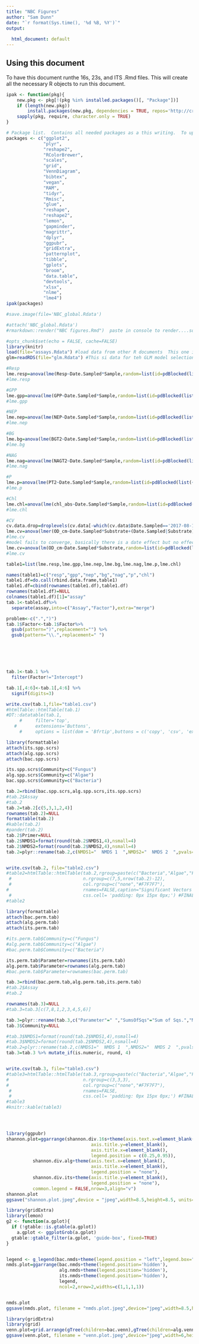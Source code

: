 ```yaml
---
title: "NBC Figures"
author: "Sam Dunn"
date: "`r format(Sys.time(), '%d %B, %Y')`"
output:
  
  html_document: default
---
```


## Using this document
To have this document runthe 16s, 23s, and ITS .Rmd files.  This will create all  the necessary R objects to run this document.

```r

ipak <- function(pkg){
    new.pkg <- pkg[!(pkg %in% installed.packages()[, "Package"])]
    if (length(new.pkg)) 
        install.packages(new.pkg, dependencies = TRUE, repos='http://cran.us.r-project.org')
    sapply(pkg, require, character.only = TRUE)
}

# Package list.  Contains all needed packages as a this writing.  To update, simply add new package name to the list!
packages <- c("ggplot2", 
              "plyr", 
              "reshape2", 
              "RColorBrewer", 
              "scales", 
              "grid",
              "VennDiagram",
              "bibtex",
              "vegan",
              "RAM",
              "tidyr",
              "Rmisc",
              "glue",
              "reshape",
              "reshape2",
              "lemon",
              "gapminder",
              "magrittr",
              "dplyr",
              "ggpubr",
              "gridExtra",
              "patternplot",
              "tibble",
              "gplots",
              "broom",
              "data.table",
              "devtools",
              "xlsx",
              "nlme",
              "lme4")
ipak(packages)

#save.image(file='NBC_global.Rdata')

#attach('NBC_global.Rdata')
#rmarkdown::render("NBC figures.Rmd")  paste in console to render....source data not included so render button  non-functional

#opts_chunk$set(echo = FALSE, cache=FALSE)
library(knitr)
load(file="assays.Rdata") #load data from other R documents  This one is for lab assays
glm=readRDS(file="glm.Rdata") #This si data for teh GLM model selection.

```

```r
#Resp
lme.resp=anova(lme(Resp~Date.Sampled*Sample,random=list(id=pdBlocked(list(~1,pdIdent(~Sample-1),pdIdent(~Date.Sampled-1)))),method="ML",na.action=na.omit,data=metabolism.data))
#lme.resp

#GPP
lme.gpp=anova(lme(GPP~Date.Sampled*Sample,random=list(id=pdBlocked(list(~1,pdIdent(~Sample-1),pdIdent(~Date.Sampled-1)))),method="ML",na.action=na.omit,data=metabolism.data))
#lme.gpp

#NEP
lme.nep=anova(lme(NEP~Date.Sampled*Sample,random=list(id=pdBlocked(list(~1,pdIdent(~Sample-1),pdIdent(~Date.Sampled-1)))),method="ML",na.action=na.omit,data=metabolism.data))
#lme.nep

#BG
lme.bg=anova(lme(BGT2~Date.Sampled*Sample,random=list(id=pdBlocked(list(~1,pdIdent(~Sample-1),pdIdent(~Date.Sampled-1)))),method="ML",na.action=na.omit,data=eea.df))
#lme.bg

#NAG
lme.nag=anova(lme(NAGT2~Date.Sampled*Sample,random=list(id=pdBlocked(list(~1,pdIdent(~Sample-1),pdIdent(~Date.Sampled-1)))),method="ML",na.action=na.omit,data=eea.df))
#lme.nag

#P
lme.p=anova(lme(PT2~Date.Sampled*Sample,random=list(id=pdBlocked(list(~1,pdIdent(~Sample-1),pdIdent(~Date.Sampled-1)))),method="ML",na.action=na.omit,data=eea.df))
#lme.p

#Chl
lme.chl=anova(lme(chl_abs~Date.Sampled*Sample,random=list(id=pdBlocked(list(~1,pdIdent(~Sample-1),pdIdent(~Date.Sampled-1)))),method="ML",na.action=na.omit,data=chl.data))
#lme.chl

#CV
cv.data.drop=droplevels(cv.data[-which(cv.data$Date.Sampled=='2017-08-15'),])
lme.cv=anova(lmer(OD_cm~Date.Sampled*Substrate+(Date.Sampled|Substrate),na.action=na.omit,data=cv.data.drop))
#lme.cv
#model fails to converge, basically there is a date effect but no effect of sample
lme.cv=anova(lm(OD_cm~Date.Sampled*Substrate,random=list(id=pdBlocked(list(~1,pdIdent(~Substrate-1),pdIdent(~Date.Sampled-1)))),method="ML",na.action=na.omit,data=cv.data))
#lme.cv

table1=list(lme.resp,lme.gpp,lme.nep,lme.bg,lme.nag,lme.p,lme.chl)

names(table1)=c("resp","gpp","nep","bg","nag","p","chl")
table1.df=do.call(rbind.data.frame,table1)
table1.df=cbind(rownames(table1.df),table1.df)
rownames(table1.df)=NULL
colnames(table1.df)[1]="assay"
tab.1<-table1.df%>%
  separate(assay,into=c("Assay","Factor"),extra="merge")

problem<-c(".",")")
tab.1$Factor<-tab.1$Factor%>% 
  gsub(pattern=")",replacement="") %>% 
  gsub(pattern="\\.",replacement=" ")






tab.1<-tab.1 %>% 
  filter(Factor!="Intercept")

tab.1[,4:6]<-tab.1[,4:6] %>% 
  signif(digits=3)

write.csv(tab.1,file="table1.csv")
#htmlTable::htmlTable(tab.1)
#DT::datatable(tab.1,
     #     filter='top',
   #       extensions='Buttons',
     #     options = list(dom = 'Bfrtip',buttons = c('copy', 'csv', 'excel', 'pdf', 'print')))
```


```r
library(formattable)
attach(its.spp.scrs)
attach(alg.spp.scrs)
attach(bac.spp.scrs)

its.spp.scrs$Community=c("Fungus")
alg.spp.scrs$Community=c("Algae")
bac.spp.scrs$Community=c("Bacteria")

tab.2=rbind(bac.spp.scrs,alg.spp.scrs,its.spp.scrs)
#tab.2$Assay
#tab.2
tab.2=tab.2[c(5,3,1,2,4)]
rownames(tab.2)=NULL
formattable(tab.2)
#kable(tab.2)
#pander(tab.2)
tab.2$Primer=NULL
tab.2$NMDS1=format(round(tab.2$NMDS1,4),nsmall=4)
tab.2$NMDS2=format(round(tab.2$NMDS2,4),nsmall=4)
tab.2=plyr::rename(tab.2,c(NMDS1="  NMDS 1  ",NMDS2="  NMDS 2  ",pvals="   p-values "))


write.csv(tab.2, file="table2.csv")
#table2=htmlTable::htmlTable(tab.2,rgroup=paste(c("Bacteria","Algae","Fungi")),
 #                           n.rgroup=c(7,5,nrow(tab.2)-12),
 #                           col.rgroup=c("none","#F7F7F7"),
#                            rnames=FALSE,caption="Significant Vectors Fits",
 #                           css.cell= 'padding: 0px 15px 0px;') #FINALLY!  ADJUST THESE VALUES TO CHANGE PADDING
#table2


```

```r
library(formattable)
attach(bac.perm.tab)
attach(alg.perm.tab)
attach(its.perm.tab)

#its.perm.tab$Community=c("Fungus")
#alg.perm.tab$Community=c("Algae")
#bac.perm.tab$Community=c("Bacteria")

its.perm.tab$Parameter=rownames(its.perm.tab)
alg.perm.tab$Parameter=rownames(alg.perm.tab)
#bac.perm.tab$Parameter=rownames(bac.perm.tab)

tab.3=rbind(bac.perm.tab,alg.perm.tab,its.perm.tab)
#tab.2$Assay
#tab.2

rownames(tab.3)=NULL
#tab.3=tab.3[c(7,8,1,2,3,4,5,6)]

tab.3=plyr::rename(tab.3,c("Parameter"=" ","SumsOfSqs"="Sum of Sqs.","MeanSqs"="Mean Sqs."))
tab.3$Community=NULL

#tab.3$NMDS1=format(round(tab.2$NMDS1,4),nsmall=4)
#tab.3$NMDS2=format(round(tab.2$NMDS2,4),nsmall=4)
#tab.2=plyr::rename(tab.2,c(NMDS1="  NMDS 1  ",NMDS2="  NMDS 2  ",pvals="   p-values "))
tab.3=tab.3 %>% mutate_if(is.numeric, round, 4)


write.csv(tab.3, file="table3.csv")
#table3=htmlTable::htmlTable(tab.3,rgroup=paste(c("Bacteria","Algae","Fungi")),
#                            n.rgroup=c(3,3,3),
#                            col.rgroup=c("none","#F7F7F7"),
 #                           rnames=FALSE,
 #                           css.cell= 'padding: 0px 15px 0px;') #FINALLY!  ADJUST THESE VALUES TO CHANGE PADDING
#table3
#knitr::kable(table3)

```

```r

```

```r

```

```r

```

```r
library(ggpubr)
shannon.plot=ggarrange(shannon.div.16s+theme(axis.text.x=element_blank(),
                                axis.title.y=element_blank(),
                                axis.title.x=element_blank(),
                                legend.position = c(0.25,0.95)),
          shannon.div.alg+theme(axis.text.x=element_blank(),
                                axis.title.x=element_blank(),
                                legend.position = "none"),
          shannon.div.its+theme(axis.title.y=element_blank(),
                                legend.position = "none"),
          common.legend = FALSE,nrow=3,align="v")
shannon.plot
ggsave("shannon.plot.jpeg",device = "jpeg",width=8.5,height=8.5, units="in")
```

```r
library(gridExtra)
library(lemon)
g2 <- function(a.gplot){
  if (!gtable::is.gtable(a.gplot))
    a.gplot <- ggplotGrob(a.gplot)
  gtable::gtable_filter(a.gplot, 'guide-box', fixed=TRUE)
}


legend <- g_legend(bac.nmds+theme(legend.position = "left",legend.box="horizontal"))
nmds.plot=ggarrange(bac.nmds+theme(legend.position='hidden'),
                    alg.nmds+theme(legend.position='hidden'),
                    its.nmds+theme(legend.position='hidden'),
                    legend,
                    ncol=2,nrow=2,widths=c(1,1,1,1))


nmds.plot
ggsave(nmds.plot, filename = "nmds.plot.jpeg",device="jpeg",width=8.5,height=8,units="in")

```

```r
library(gridExtra)
library(grid)
venn.plot=grid.arrange(gTree(children=bac.venn),gTree(children=alg.venn),gTree(children=its.venn),nrow=3)
ggsave(venn.plot, filename = "venn.plot.jpeg",device="jpeg",width=6,height=11,units="in")

```

```r

```

